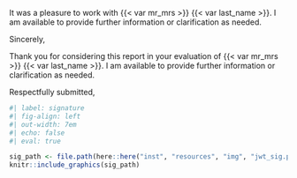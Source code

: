It was a pleasure to work with {{< var mr_mrs >}} {{< var last_name >}}. I am available to provide further information or clarification as needed.

Sincerely,

<!-- forensic salutation -->

Thank you for considering this report in your evaluation of {{< var mr_mrs >}} {{< var last_name >}}. I am available to provide further information or clarification as needed.

Respectfully submitted,

```r
#| label: signature
#| fig-align: left
#| out-width: 7em
#| echo: false
#| eval: true

sig_path <- file.path(here::here("inst", "resources", "img", "jwt_sig.png"))
knitr::include_graphics(sig_path)
```

```{=typst}
#v(2em, weak: true)
#show block: set par(leading: 0.65em)
#block[
*Joey W. Trampush, Ph.D.* \
Chief Neuropsychologist \
Brainworkup Neuropsychology, LLC \
Assistant Professor \
Department of Psychiatry and the Behavioral Sciences \
Keck School of Medicine of USC \
CA License No. PSY29212
]
```
